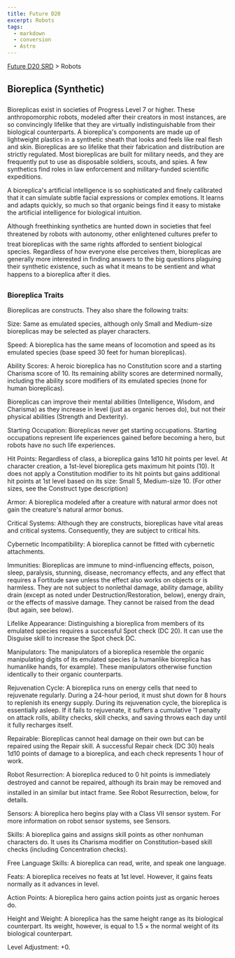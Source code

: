 ```yaml
---
title: Future D20
excerpt: Robots
tags:
  - markdown
  - conversion
  - Astro
---
```






[Future D20 SRD]( / ) > Robots




## Bioreplica (Synthetic)


Bioreplicas exist in societies of Progress Level 7 or higher. These anthropomorphic robots, modeled after their creators in most instances, are so convincingly lifelike that they are virtually indistinguishable from their biological counterparts. A bioreplica's components are made up of lightweight plastics in a synthetic sheath that looks and feels like real flesh and skin. Bioreplicas are so lifelike that their fabrication and distribution are strictly regulated. Most bioreplicas are built for military needs, and they are frequently put to use as disposable soldiers, scouts, and spies. A few synthetics find roles in law enforcement and military-funded scientific expeditions.


A bioreplica's artificial intelligence is so sophisticated and finely calibrated that it can simulate subtle facial expressions or complex emotions. It learns and adapts quickly, so much so that organic beings find it easy to mistake the artificial intelligence for biological intuition.


Although freethinking synthetics are hunted down in societies that feel threatened by robots with autonomy, other enlightened cultures prefer to treat bioreplicas with the same rights afforded to sentient biological species. Regardless of how everyone else perceives them, bioreplicas are generally more interested in finding answers to the big questions plaguing their synthetic existence, such as what it means to be sentient and what happens to a bioreplica after it dies.


### Bioreplica Traits


Bioreplicas are constructs. They also share the following traits:


Size: Same as emulated species, although only Small and Medium-size bioreplicas may be selected as player characters.


Speed: A bioreplica has the same means of locomotion and speed as its emulated species (base speed 30 feet for human bioreplicas).


Ability Scores: A heroic bioreplica has no Constitution score and a starting Charisma score of 10. Its remaining ability scores are determined normally,
including the ability score modifiers of its emulated species (none for human bioreplicas).


Bioreplicas can improve their mental abilities (Intelligence, Wisdom, and Charisma) as they increase in level (just as organic heroes do), but not their
physical abilities (Strength and Dexterity).


Starting Occupation: Bioreplicas never get starting occupations. Starting occupations represent life experiences gained before becoming a hero, but robots have no such life experiences.


Hit Points: Regardless of class, a bioreplica gains 1d10 hit points per level. At character creation, a 1st-level bioreplica gets maximum hit points (10). It does not apply a Constitution modifier to its hit points but gains additional hit points at 1st level based on its size: Small 5, Medium-size 10. (For other sizes, see the Construct type description)


Armor: A bioreplica modeled after a creature with natural armor does not gain the creature's natural armor bonus.


Critical Systems: Although they are constructs, bioreplicas have vital areas and critical systems. Consequently, they are subject to critical hits.


Cybernetic Incompatibility: A bioreplica cannot be fitted with cybernetic attachments.


Immunities: Bioreplicas are immune to mind-influencing effects, poison, sleep, paralysis, stunning, disease, necromancy effects, and any effect that requires a Fortitude save unless the effect also works on objects or is harmless. They are not subject to nonlethal damage, ability damage, ability drain (except as noted
under Destruction/Restoration, below), energy drain, or the effects of massive damage. They cannot be raised from the dead (but again, see below).


Lifelike Appearance: Distinguishing a bioreplica from members of its emulated species requires a successful Spot check (DC 20). It can use the Disguise skill to increase the Spot check DC.


Manipulators: The manipulators of a bioreplica resemble the organic manipulating digits of its emulated species (a humanlike bioreplica has humanlike hands, for example). These manipulators otherwise function identically to their organic counterparts.


Rejuvenation Cycle: A bioreplica runs on energy cells that need to rejuvenate regularly. During a 24-hour period, it must shut down  for 8 hours to replenish its energy supply. During its rejuvenation cycle, the bioreplica is essentially asleep. If it fails to rejuvenate, it suffers a cumulative '1 penalty on attack rolls, ability checks, skill checks, and saving throws each day until it fully recharges itself.


Repairable: Bioreplicas cannot heal damage on their own but can be repaired using the Repair skill. A successful Repair check (DC 30) heals 1d10 points of damage to a bioreplica, and each check represents 1 hour of work.


Robot Resurrection: A bioreplica reduced to 0 hit points is immediately destroyed and cannot be repaired, although its brain may be removed and installed in an similar but intact frame. See Robot Resurrection, below, for details.


Sensors: A bioreplica hero begins play with a Class VII sensor system. For more information on robot sensor systems, see Sensors.


Skills: A bioreplica gains and assigns skill points as other nonhuman characters do. It uses its Charisma modifier on Constitution-based skill checks (including Concentration checks).


Free Language Skills: A bioreplica can read, write, and speak one language.


Feats: A bioreplica receives no feats at 1st level. However, it gains feats normally as it advances in level.


Action Points: A bioreplica hero gains action points just as organic heroes do.


Height and Weight: A bioreplica has the same height range as its biological counterpart. Its weight, however, is equal to 1.5 × the normal weight of its
biological counterpart.


Level Adjustment: +0.



